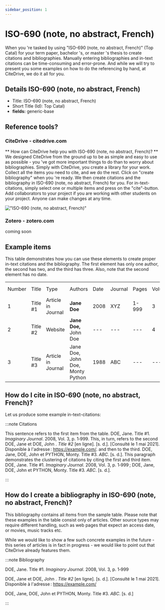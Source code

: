 ```yaml
---
sidebar_position: 1
---
```


# ISO-690 (note, no abstract, French)

When you 're tasked by using "ISO-690 (note, no abstract, French)" (Top Catal) for your term paper, bachelor 's, or master 's thesis to create citations and bibliographies.
Manually entering bibliographies and in-text citations can be time-consuming and error-prone. And while we will try to present you some examples on how to do the referencing by hand, at CiteDrive, we do it all for you.

## Details  ISO-690 (note, no abstract, French)
* Title: ISO-690 (note, no abstract, French)
* Short Title (Id): Top Catal)
* **fields:** generic-base

## Reference tools?
### CiteDrive - citedrive.com
** How can CiteDrive help you with ISO-690 (note, no abstract, French)? **
We designed CiteDrive from the ground up to be as simple and easy to use as possible - you 've got more important things to do than to worry about bibliographies. Simply with CiteDrive, you create a library for your work. Collect all the items you need to cite, and we do the rest. Click on "create bibliography" when you 're ready. We then create citations and the bibliography in ISO-690 (note, no abstract, French) for you. For in-text-citations, simply select one or multiple items and press on the "cite"-button. Add collaborators to your project if you are working with other students on your project. Anyone can make changes at any time.


!["ISO-690 (note, no abstract, French)"](images/iso690-note-no-abstract-french.svg "Choose ISO-690 (note, no abstract, French) in the CiteDrive App")

### Zotero - zotero.com

coming soon

## Example items

This table demonstrates how you can use these elements to create proper in-text citations and the bibliography. The first element has only one author, the second has two, and the third has three. Also, note that the second element has no date.


<table>
  <tr>
   <td>Number
   </td>
   <td>Title
   </td>
   <td>Type
   </td>
   <td>Authors
   </td>
   <td>Date
   </td>
   <td>Journal
   </td>
   <td>Pages
   </td>
   <td>Volume
   </td>
   <td>Issue
   </td>
   <td>Access Date
   </td>
  </tr>
  <tr>
   <td>1
   </td>
   <td>Title #1
   </td>
   <td>Article in Journal
   </td>
   <td><strong>Jane Doe</strong>
   </td>
   <td>2008
   </td>
   <td>XYZ
   </td>
   <td>1-999
   </td>
   <td>3
   </td>
   <td>2
   </td>
   <td>--
   </td>
  </tr>
  <tr>
   <td>
2
   </td>
   <td>Title #2
   </td>
   <td>Website
   </td>
   <td><strong>Jane Doe, </strong>John Doe
   </td>
   <td>---
   </td>
   <td>---
   </td>
   <td>---
   </td>
   <td>4
   </td>
   <td>---
   </td>
   <td>2020-05-01
   </td>
  </tr>
  <tr>
   <td>3
   </td>
   <td>Title #3
   </td>
   <td>Article in Journal
   </td>
   <td>Jane Doe, John Doe, Monty Python
   </td>
   <td>1988
   </td>
   <td>ABC
   </td>
   <td>---
   </td>
   <td>---
   </td>
   <td>16
   </td>
   <td>---
   </td>
  </tr>
</table>



## How do I cite in  ISO-690 (note, no abstract, French)?

Let us produce some example in-text-citations:

:::note Citations


This sentence refers to the first item from the table. DOE, Jane. Title #1. <i>Imaginary Journal</i>. 2008, Vol. 3, p. 1‑999. This, in turn, refers to the second DOE, Jane et DOE, John . <i>Title #2</i> [en ligne]. [s. d.].  [Consulté le 1 mai 2021]. Disponible à l'adresse : https://example.com/.
and then to the third.  DOE, Jane, DOE, John et PYTHON, Monty. Title #3. <i>ABC</i>. [s. d.].
This paragraph demonstrates the clustering of citations by citing the first and third item. DOE, Jane. Title #1. <i>Imaginary Journal</i>. 2008, Vol. 3, p. 1‑999 ; DOE, Jane, DOE, John et PYTHON, Monty. Title #3. <i>ABC</i>. [s. d.].

:::

## How do I create a bibliography in ISO-690 (note, no abstract, French)?

This bibliography contains all items from the sample table. Please note that these examples in the table consist only of articles. Other source types may require different handling, such as web pages that expect an access date, or movies, music tracks etc.

While we would like to show a few such concrete examples in the future - this series of articles is in fact in progress - we would like to point out that CiteDrive already features them.

:::note Bibliography

DOE, Jane. Title #1. <i>Imaginary Journal</i>. 2008, Vol. 3, p. 1‑999

DOE, Jane et DOE, John . <i>Title #2</i> [en ligne]. [s. d.].  [Consulté le 1 mai 2021]. Disponible à l'adresse : https://example.com/

DOE, Jane, DOE, John et PYTHON, Monty. Title #3. <i>ABC</i>. [s. d.]



:::


        